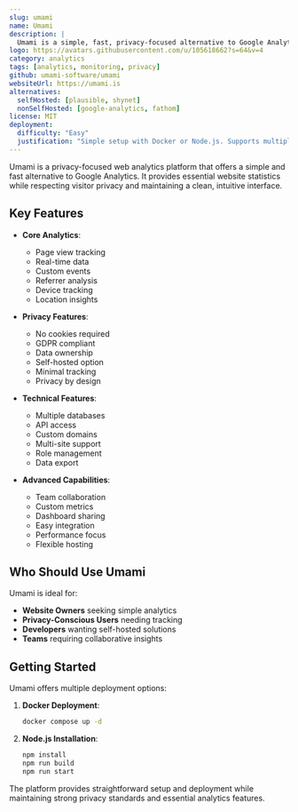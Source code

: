 ```yaml
---
slug: umami
name: Umami
description: |
  Umami is a simple, fast, privacy-focused alternative to Google Analytics. It provides website analytics with a clean interface and without compromising visitor privacy.
logo: https://avatars.githubusercontent.com/u/105618662?s=64&v=4
category: analytics
tags: [analytics, monitoring, privacy]
github: umami-software/umami
websiteUrl: https://umami.is
alternatives:
  selfHosted: [plausible, shynet]
  nonSelfHosted: [google-analytics, fathom]
license: MIT
deployment:
  difficulty: "Easy"
  justification: "Simple setup with Docker or Node.js. Supports multiple databases and provides clear documentation."
---
```


Umami is a privacy-focused web analytics platform that offers a simple and fast
alternative to Google Analytics. It provides essential website statistics while
respecting visitor privacy and maintaining a clean, intuitive interface.

## Key Features

- **Core Analytics**:

  - Page view tracking
  - Real-time data
  - Custom events
  - Referrer analysis
  - Device tracking
  - Location insights

- **Privacy Features**:

  - No cookies required
  - GDPR compliant
  - Data ownership
  - Self-hosted option
  - Minimal tracking
  - Privacy by design

- **Technical Features**:

  - Multiple databases
  - API access
  - Custom domains
  - Multi-site support
  - Role management
  - Data export

- **Advanced Capabilities**:
  - Team collaboration
  - Custom metrics
  - Dashboard sharing
  - Easy integration
  - Performance focus
  - Flexible hosting

## Who Should Use Umami

Umami is ideal for:

- **Website Owners** seeking simple analytics
- **Privacy-Conscious Users** needing tracking
- **Developers** wanting self-hosted solutions
- **Teams** requiring collaborative insights

## Getting Started

Umami offers multiple deployment options:

1. **Docker Deployment**:

   ```bash
   docker compose up -d
   ```

2. **Node.js Installation**:
   ```bash
   npm install
   npm run build
   npm run start
   ```

The platform provides straightforward setup and deployment while maintaining
strong privacy standards and essential analytics features.
